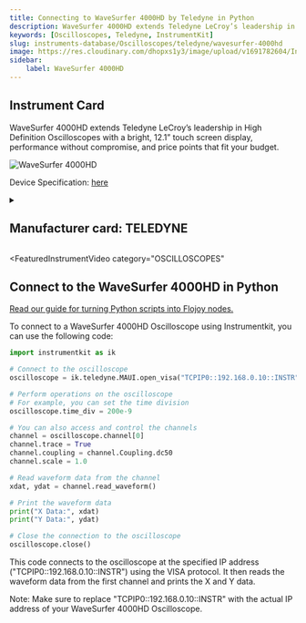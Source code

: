 ```yaml
---
title: Connecting to WaveSurfer 4000HD by Teledyne in Python
description: WaveSurfer 4000HD extends Teledyne LeCroy’s leadership in High Definition Oscilloscopes with a bright, 12.1” touch screen display, performance without compromise, and price points that fit your budget.
keywords: [Oscilloscopes, Teledyne, InstrumentKit] 
slug: instruments-database/Oscilloscopes/teledyne/wavesurfer-4000hd 
image: https://res.cloudinary.com/dhopxs1y3/image/upload/v1691782604/Instruments/Oscilloscopes/WaveSurfer-4000HD/WaveSurfer-4000HD.webp
sidebar:
    label: WaveSurfer 4000HD 
---
```



## Instrument Card

WaveSurfer 4000HD extends Teledyne LeCroy’s leadership in High Definition Oscilloscopes with a bright, 12.1” touch screen display, performance without compromise, and price points that fit your budget.

![WaveSurfer 4000HD](https://res.cloudinary.com/dhopxs1y3/image/upload/v1691782604/Instruments/Oscilloscopes/WaveSurfer-4000HD/WaveSurfer-4000HD.webp)

Device Specification: [here](https://cdn.teledynelecroy.com/files/pdf/wavesurfer-4000hd-datasheet.pdf)

<details style={{ marginTop: "15px"}}>
<summary><h2 style={{display:'inline'}}>Manufacturer card: TELEDYNE</h2></summary>

![TELEDYNE](https://res.cloudinary.com/dhopxs1y3/image/upload/v1692812958/Instruments/Vendor%20Logos/Teledyne_technologies.png)

Teledyne LeCroy is an American manufacturer of oscilloscopes, protocol analyzers and other test equipment. LeCroy is now a subsidiary of Teledyne Technologies.

- Headquarters: USA
- Yearly Revenue (millions, USD): 5458.6
- Vendor Website: [here](https://www.teledynelecroy.com/)

</details>


<FeaturedInstrumentVideo
  category="OSCILLOSCOPES"
></FeaturedInstrumentVideo>

## Connect to the WaveSurfer 4000HD in Python

[Read our guide for turning Python scripts into Flojoy nodes.](https://docs.flojoy.ai/contribution/blocks/custom-flojoy-block/)



<Tabs>
<TabItem value="Flojoy" label="Flojoy" className="flojoy-instrument-tabs">

<SectionsCard category="OSCILLOSCOPES" manufacturer="Teledyne"></SectionsCard>

</TabItem>
<TabItem value="InstrumentKit" label="InstrumentKit">

To connect to a WaveSurfer 4000HD Oscilloscope using Instrumentkit, you can use the following code:

```python
import instrumentkit as ik

# Connect to the oscilloscope
oscilloscope = ik.teledyne.MAUI.open_visa("TCPIP0::192.168.0.10::INSTR")

# Perform operations on the oscilloscope
# For example, you can set the time division
oscilloscope.time_div = 200e-9

# You can also access and control the channels
channel = oscilloscope.channel[0]
channel.trace = True
channel.coupling = channel.Coupling.dc50
channel.scale = 1.0

# Read waveform data from the channel
xdat, ydat = channel.read_waveform()

# Print the waveform data
print("X Data:", xdat)
print("Y Data:", ydat)

# Close the connection to the oscilloscope
oscilloscope.close()
```

This code connects to the oscilloscope at the specified IP address ("TCPIP0::192.168.0.10::INSTR") using the VISA protocol. It then reads the waveform data from the first channel and prints the X and Y data.

Note: Make sure to replace "TCPIP0::192.168.0.10::INSTR" with the actual IP address of your WaveSurfer 4000HD Oscilloscope.

</TabItem>
</Tabs>